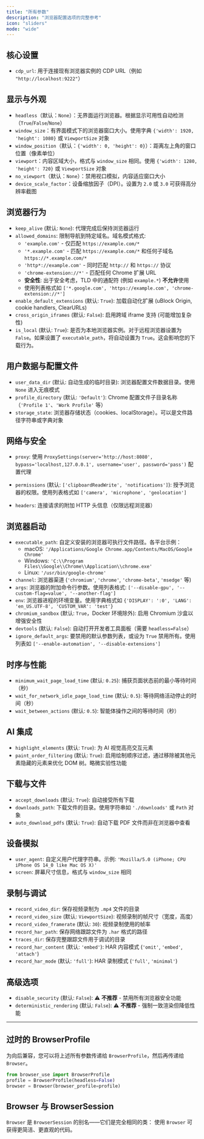 ```yaml
---
title: "所有参数"
description: "浏览器配置选项的完整参考"
icon: "sliders"
mode: "wide"
---
```


## 核心设置

- `cdp_url`: 用于连接现有浏览器实例的 CDP URL（例如 `"http://localhost:9222"`）

## 显示与外观

- `headless`（默认：`None`）：无界面运行浏览器。根据显示可用性自动检测（`True`/`False`/`None`）
- `window_size`：有界面模式下的浏览器窗口大小。使用字典 `{'width': 1920, 'height': 1080}` 或 `ViewportSize` 对象
- `window_position`（默认：`{'width': 0, 'height': 0}`）：距离左上角的窗口位置（像素单位）
- `viewport`：内容区域大小，格式与 `window_size` 相同。使用 `{'width': 1280, 'height': 720}` 或 `ViewportSize` 对象
- `no_viewport`（默认：`None`）：禁用视口模拟，内容适应窗口大小
- `device_scale_factor`：设备缩放因子（DPI）。设置为 `2.0` 或 `3.0` 可获得高分辨率截图

## 浏览器行为

- `keep_alive` (默认: `None`): 代理完成后保持浏览器运行
- `allowed_domains`: 限制导航到特定域名。域名模式格式:
  - `'example.com'` - 仅匹配 `https://example.com/*`
  - `'*.example.com'` - 匹配 `https://example.com/*` 和任何子域名 `https://*.example.com/*`
  - `'http*://example.com'` - 同时匹配 `http://` 和 `https://` 协议
  - `'chrome-extension://*'` - 匹配任何 Chrome 扩展 URL
  - **安全性**: 出于安全考虑，TLD 中的通配符 (例如 `example.*`) **不允许**使用
  - 使用列表格式如 `['*.google.com', 'https://example.com', 'chrome-extension://*']`
- `enable_default_extensions` (默认: `True`): 加载自动化扩展 (uBlock Origin, cookie handlers, ClearURLs)
- `cross_origin_iframes` (默认: `False`): 启用跨域 iframe 支持 (可能增加复杂性)
- `is_local` (默认: `True`): 是否为本地浏览器实例。对于远程浏览器设置为 `False`。如果设置了 `executable_path`，将自动设置为 `True`。这会影响您的下载行为。

## 用户数据与配置文件

- `user_data_dir` (默认: 自动生成的临时目录): 浏览器配置文件数据目录。使用 `None` 进入无痕模式
- `profile_directory` (默认: `'Default'`): Chrome 配置文件子目录名称（`'Profile 1'`、`'Work Profile'` 等）
- `storage_state`: 浏览器存储状态（cookies、localStorage）。可以是文件路径字符串或字典对象

## 网络与安全

- `proxy`: 使用 `ProxySettings(server='http://host:8080', bypass='localhost,127.0.0.1', username='user', password='pass')` 配置代理
- `permissions` (默认: `['clipboardReadWrite', 'notifications']`): 授予浏览器的权限。使用列表格式如 `['camera', 'microphone', 'geolocation']`

- `headers`: 连接请求的附加 HTTP 头信息（仅限远程浏览器）

## 浏览器启动

- `executable_path`: 自定义安装的浏览器可执行文件路径。各平台示例：
  - macOS: `'/Applications/Google Chrome.app/Contents/MacOS/Google Chrome'`
  - Windows: `'C:\\Program Files\\Google\\Chrome\\Application\\chrome.exe'`
  - Linux: `'/usr/bin/google-chrome'`
- `channel`: 浏览器渠道 (`'chromium'`, `'chrome'`, `'chrome-beta'`, `'msedge'` 等)
- `args`: 浏览器的附加命令行参数。使用列表格式: `['--disable-gpu', '--custom-flag=value', '--another-flag']`
- `env`: 浏览器进程的环境变量。使用字典格式如 `{'DISPLAY': ':0', 'LANG': 'en_US.UTF-8', 'CUSTOM_VAR': 'test'}`
- `chromium_sandbox` (默认: `True`，Docker 环境除外): 启用 Chromium 沙盒以增强安全性
- `devtools` (默认: `False`): 自动打开开发者工具面板（需要 `headless=False`）
- `ignore_default_args`: 要禁用的默认参数列表，或设为 `True` 禁用所有。使用列表如 `['--enable-automation', '--disable-extensions']`

## 时序与性能

- `minimum_wait_page_load_time` (默认: `0.25`): 捕获页面状态前的最小等待时间（秒）
- `wait_for_network_idle_page_load_time` (默认: `0.5`): 等待网络活动停止的时间（秒）
- `wait_between_actions` (默认: `0.5`): 智能体操作之间的等待时间（秒）

## AI 集成

- `highlight_elements` (默认: `True`): 为 AI 视觉高亮交互元素
- `paint_order_filtering` (默认: `True`): 启用绘制顺序过滤，通过移除被其他元素隐藏的元素来优化 DOM 树。略微实验性功能

## 下载与文件

- `accept_downloads` (默认: `True`): 自动接受所有下载
- `downloads_path`: 下载文件的目录。使用字符串如 `'./downloads'` 或 `Path` 对象
- `auto_download_pdfs` (默认: `True`): 自动下载 PDF 文件而非在浏览器中查看

## 设备模拟

- `user_agent`: 自定义用户代理字符串。示例: `'Mozilla/5.0 (iPhone; CPU iPhone OS 14_0 like Mac OS X)'`
- `screen`: 屏幕尺寸信息，格式与 `window_size` 相同

## 录制与调试

- `record_video_dir`: 保存视频录制为 `.mp4` 文件的目录
- `record_video_size` (默认: `ViewportSize`): 视频录制的帧尺寸（宽度，高度）
- `record_video_framerate` (默认: `30`): 视频录制使用的帧率
- `record_har_path`: 保存网络跟踪文件为 `.har` 格式的路径
- `traces_dir`: 保存完整跟踪文件用于调试的目录
- `record_har_content` (默认: `'embed'`): HAR 内容模式 (`'omit'`, `'embed'`, `'attach'`)
- `record_har_mode` (默认: `'full'`): HAR 录制模式 (`'full'`, `'minimal'`)

## 高级选项

- `disable_security` (默认: `False`): ⚠️ **不推荐** - 禁用所有浏览器安全功能
- `deterministic_rendering` (默认: `False`): ⚠️ **不推荐** - 强制一致渲染但降低性能

---

## 过时的 BrowserProfile

为向后兼容，您可以将上述所有参数传递给 `BrowserProfile`，然后再传递给 `Browser`。

```python
from browser_use import BrowserProfile
profile = BrowserProfile(headless=False)
browser = Browser(browser_profile=profile)
```

## Browser 与 BrowserSession

`Browser` 是 `BrowserSession` 的别名——它们是完全相同的类：
使用 `Browser` 可获得更简洁、更直观的代码。
